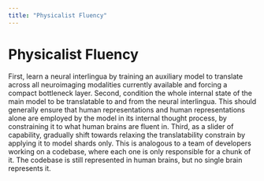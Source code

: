 ```yaml
---
title: "Physicalist Fluency"
---
```


# Physicalist Fluency

First, learn a neural interlingua by training an auxiliary model to translate across all neuroimaging modalities currently available and forcing a compact bottleneck layer. Second, condition the whole internal state of the main model to be translatable to and from the neural interlingua. This should generally ensure that human representations and human representations alone are employed by the model in its internal thought process, by constraining it to what human brains are fluent in. Third, as a slider of capability, gradually shift towards relaxing the translatability constrain by applying it to model shards only. This is analogous to a team of developers working on a codebase, where each one is only responsible for a chunk of it. The codebase is still represented in human brains, but no single brain represents it.
